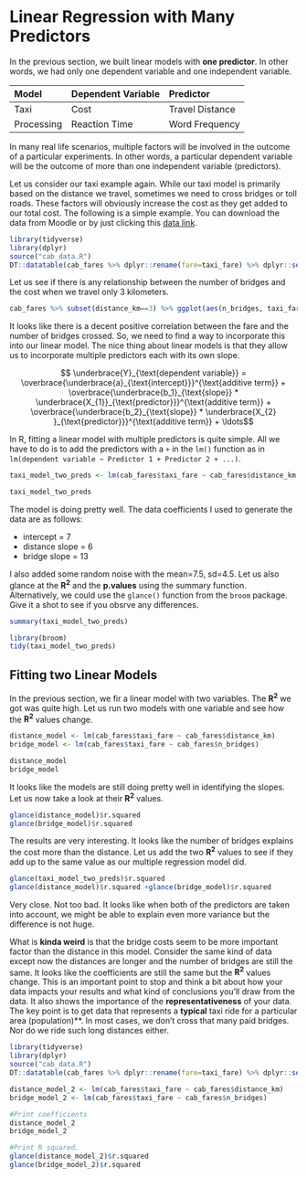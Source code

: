 # Linear Regression with Many Predictors

In the previous section, we built linear models with **one predictor**. In other words, we had only one dependent variable and one independent variable. 

|**Model**| **Dependent Variable** | **Predictor**  | 
|:-----|:----|:-----|
| Taxi  | Cost | Travel Distance |
| Processing | Reaction Time | Word Frequency |


In many real life scenarios, multiple factors will be involved in the outcome of a particular experiments. In other words, a particular dependent variable will be the outcome of more than one independent variable (predictors). 

Let us consider our taxi example again. While our taxi model is primarily based on the distance we travel, sometimes we need to cross bridges or toll roads. These factors will obviously increase the cost as they get added to our total cost. The following is a simple example. You can download the data from Moodle or by just clicking this [data link]('https://github.com/umitatlamaz/ling_411/blob/main/data/taxi_fares_2024.csv'). 


```r
library(tidyverse)
library(dplyr)
source("cab_data.R")
DT::datatable(cab_fares %>% dplyr::rename(fare=taxi_fare) %>% dplyr::select(fare, distance_km, n_bridges), options = list(searching = FALSE), rownames = FALSE)
```


Let us see if there is any relationship between the number of bridges and the cost when we travel only 3 kilometers. 


```r

cab_fares %>% subset(distance_km==3) %>% ggplot(aes(n_bridges, taxi_fare)) + geom_point() + xlab("Number of bridges crossed") + ylab("fare (3kms)")
```

It looks like there is a decent positive correlation between the fare and the number of bridges crossed. So, we need to find a way to incorporate this into our linear model. The nice thing about linear models is that they allow us to incorporate multiple predictors each with its own slope.


$$ \underbrace{Y}_{\text{dependent variable}} =
            \overbrace{\underbrace{a}_{\text{intercept}}}^{\text{additive term}} + 
            \overbrace{\underbrace{b_1}_{\text{slope}} * \underbrace{X_{1}}_{\text{predictor}}}^{\text{additive term}} + 
            \overbrace{\underbrace{b_2}_{\text{slope}} * \underbrace{X_{2} }_{\text{predictor}}}^{\text{additive term}} +  
            \ldots$$

In R, fitting a linear model with multiple predictors is quite simple. All we have to do is to add the predictors with a `+` in the `lm()` function as in `lm(dependent variable ~ Predictor 1 + Predictor 2 + ...)`.


```r



taxi_model_two_preds <- lm(cab_fares$taxi_fare ~ cab_fares$distance_km + cab_fares$n_bridges)

taxi_model_two_preds

```

The model is doing pretty well. The data coefficients I used to generate the data are as follows:

* intercept = 7
* distance slope = 6
* bridge slope = 13

I also added some random noise with the mean=7.5, sd=4.5. Let us also glance at the **R<sup>2</sup>** and the **p.values** using the summary function. Alternatively, we could use the `glance()` function from the `broom` package. Give it a shot to see if you obsrve any differences. 

```r
summary(taxi_model_two_preds)
```



```r
library(broom)
tidy(taxi_model_two_preds)
```

## Fitting two Linear Models
In the previous section, we fir a linear model with two variables. The **R<sup>2</sup>** we got was quite high. Let us run two models with one variable and see how the **R<sup>2</sup>** values change.

```r
distance_model <- lm(cab_fares$taxi_fare ~ cab_fares$distance_km)
bridge_model <- lm(cab_fares$taxi_fare ~ cab_fares$n_bridges)

distance_model
bridge_model

```


It looks like the models are still doing pretty well in identifying the slopes. Let us now take a look at their **R<sup>2</sup>** values. 

```r
glance(distance_model)$r.squared
glance(bridge_model)$r.squared
```

The results are very interesting. It looks like the number of bridges explains the cost more than the distance. Let us add the two **R<sup>2</sup>** values to see if they add up to the same value as our multiple regression model did. 

```r

glance(taxi_model_two_preds)$r.squared
glance(distance_model)$r.squared +glance(bridge_model)$r.squared
```

Very close. Not too bad. It looks like when both of the predictors are taken into account, we might be able to explain even more variance but the difference is not huge. 

What is **kinda weird**  is that the bridge costs seem to be more important factor than the distance in this model. Consider the same kind of data except now the distances are longer and the number of bridges are still the same. It looks like the coefficients are still the same but the **R<sup>2</sup>** values change. This is an important point to stop and think a bit about how your data impacts your results and what kind of conclusions you'll draw from the data. It also shows the importance of the **representativeness** of your data. The key point is to get data that represents a **typical** taxi ride for a particular area (population)**. In most cases, we don't cross that many paid bridges. Nor do we ride such long distances either. 


```r
library(tidyverse)
library(dplyr)
source("cab_data.R")
DT::datatable(cab_fares %>% dplyr::rename(fare=taxi_fare) %>% dplyr::select(fare, distance_km, n_bridges), options = list(searching = FALSE), rownames = FALSE)
```


```r

distance_model_2 <- lm(cab_fares$taxi_fare ~ cab_fares$distance_km)
bridge_model_2 <- lm(cab_fares$taxi_fare ~ cab_fares$n_bridges)

#Print coefficients
distance_model_2
bridge_model_2

#Print R squared.
glance(distance_model_2)$r.squared
glance(bridge_model_2)$r.squared


```
